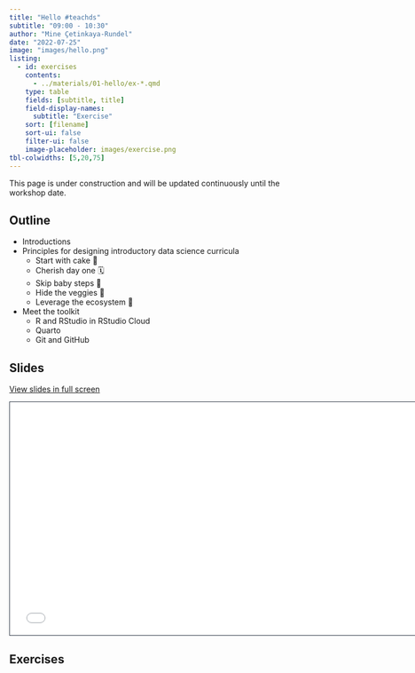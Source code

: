 ```yaml
---
title: "Hello #teachds"
subtitle: "09:00 - 10:30"
author: "Mine Çetinkaya-Rundel"
date: "2022-07-25"
image: "images/hello.png"
listing:
  - id: exercises
    contents:
      - ../materials/01-hello/ex-*.qmd
    type: table
    fields: [subtitle, title]
    field-display-names:
      subtitle: "Exercise"
    sort: [filename]
    sort-ui: false
    filter-ui: false
    image-placeholder: images/exercise.png
tbl-colwidths: [5,20,75]
---
```


::: callout-warning
This page is under construction and will be updated continuously until the workshop date.
:::

## Outline

-   Introductions
-   Principles for designing introductory data science curricula
    -   Start with cake 🍰
    -   Cherish day one 🗓️
    -   Skip baby steps 🍼
    -   Hide the veggies 🥦
    -   Leverage the ecosystem 🌲
-   Meet the toolkit
    -   R and RStudio in RStudio Cloud
    -   Quarto
    -   Git and GitHub

## Slides

[View slides in full screen](../materials/01-hello/index.html)

```{=html}
<iframe class="slide-deck" src="../materials/01-hello/" height="420" width="747" style="border: 1px solid #2e3846;"></iframe>
```
## Exercises

::: {#exercises}
:::
